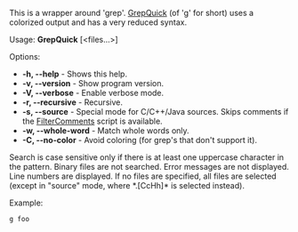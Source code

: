 This is a wrapper around 'grep'. [[GrepQuick]] (of 'g' for short) uses a colorized output and has a very reduced syntax.

Usage: '''GrepQuick''' <pattern> [<files...>]

Options:
* '''-h, --help''' - Shows this help.
* '''-v, --version''' - Show program version.
* '''-V, --verbose''' - Enable verbose mode.
* '''-r, --recursive''' - Recursive.
* '''-s, --source''' - Special mode for C/C++/Java sources. Skips comments if the [[FilterComments]] script is available.
* '''-w, --whole-word''' - Match whole words only.
* '''-C, --no-color''' - Avoid coloring (for grep's that don't support it).

Search is case sensitive only if there is at least one uppercase character in the pattern. Binary files are not searched. Error messages are not displayed. Line numbers are displayed. If no files are specified, all files are selected (except in "source" mode, where <nowiki>*.[CcHh]*</nowiki> is selected instead).

Example:
<pre>
g foo
</pre>

{{Scripts}}